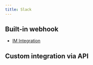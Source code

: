 ```yaml
---
title: Slack
---
```


## Built-in webhook

- [IM Integration](/change-database/webhook/#slack)

## Custom integration via API

<Card title="Tutorial: Approve Just-in-Time database access with Slack" icon="graduation-cap" href="/tutorials/just-in-time-database-access-part2" horizontal />
